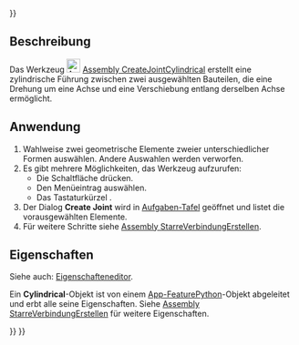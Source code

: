 <languages/>
{{UnfinishedDocu{{#translation:}}}}

{{Docnav/de
|[[Assembly_CreateJointRevolute/de|DrehverbindungErstellen]]
|[[Assembly_CreateJointSlider/de|PrismatischeFührungErstellen]]
|[[Assembly_Workbench/de|Assembly]]
|IconL=Assembly_CreateJointRevolute.svg
|IconR=Assembly_CreateJointSlider.svg
|IconC=Workbench_Assembly.svg
}}

{{GuiCommand/de
|Name=Assembly CreateJointCylindrical
|Name/de=Assembly ZylindrischeFührungErstellen
|MenuLocation=Assembly → Zylindrische Verbindung erstellen
|Workbenches=[[Assembly_Workbench/de|Assembly]]
|Shortcut={{KEY|C}}
|Version=1.0
|SeeAlso=
}}

<span id="Description"></span>
==Beschreibung==

Das Werkzeug [[Image:Assembly_CreateJointCylindrical.svg|24px]] [[Assembly_CreateJointCylindrical/de|Assembly CreateJointCylindrical]] erstellt eine zylindrische Führung zwischen zwei ausgewählten Bauteilen, die eine Drehung um eine Achse und eine Verschiebung entlang derselben Achse ermöglicht.

<span id="Usage"></span>
==Anwendung==

# Wahlweise zwei geometrische Elemente zweier unterschiedlicher Formen auswählen. Andere Auswahlen werden verworfen.
# Es gibt mehrere Möglichkeiten, das Werkzeug aufzurufen:
#* Die Schaltfläche {{Button|[[Image:Assembly_CreateJointCylindrical.svg|16px]] [[Assembly_CreateJointCylindrical|Create Cylindrical Joint]]}} drücken.
#* Den Menüeintrag {{MenuCommand|Assembly → [[Image:Assembly_CreateJointCylindrical.svg|16px]] Create Cylindrical Joint}} auswählen.
#* Das Tastaturkürzel {{KEY|C}}.
# Der Dialog '''Create Joint''' wird in [[Task_panel/de|Aufgaben-Tafel]] geöffnet und listet die vorausgewählten Elemente.
# Für weitere Schritte siehe [[Assembly_CreateJointFixed/de#Anwendung|Assembly StarreVerbindungErstellen]].

<span id="Properties"></span>
==Eigenschaften==

Siehe auch: [[Property_editor/de|Eigenschafteneditor]].

Ein '''Cylindrical'''-Objekt ist von einem [[App_FeaturePython/de|App-FeaturePython]]-Objekt abgeleitet und erbt alle seine Eigenschaften. Siehe [[Assembly_CreateJointFixed/de#Eigenschaften|Assembly StarreVerbindungErstellen]] für weitere Eigenschaften.


{{Docnav/de
|[[Assembly_CreateJointRevolute/de|DrehverbindungErstellen]]
|[[Assembly_CreateJointSlider/de|PrismatischeFührungErstellen]]
|[[Assembly_Workbench/de|Assembly]]
|IconL=Assembly_CreateJointRevolute.svg
|IconR=Assembly_CreateJointSlider.svg
|IconC=Workbench_Assembly.svg
}}

{{Assembly_Tools_navi{{#translation:}}}}
{{Userdocnavi{{#translation:}}}}